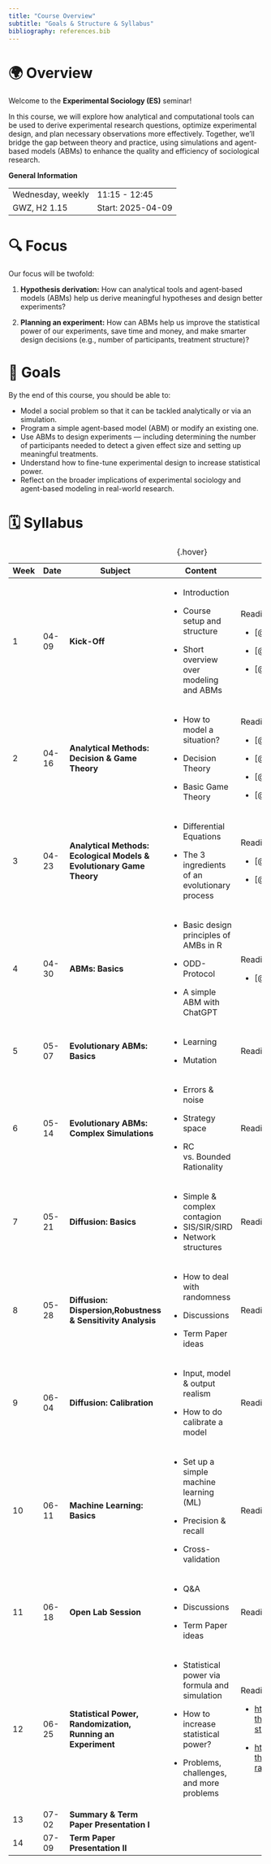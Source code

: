 ```yaml
---
title: "Course Overview"
subtitle: "Goals & Structure & Syllabus"
bibliography: references.bib
---
```


# 🌍 Overview

Welcome to the **Experimental Sociology (ES)** seminar!

In this course, we will explore how analytical and computational tools can be used to derive experimental research questions, optimize experimental design, and plan necessary observations more effectively. Together, we’ll bridge the gap between theory and practice, using simulations and agent-based models (ABMs) to enhance the quality and efficiency of sociological research.

::: {#custom-block}
**General Information**

|                   |                   |
|:------------------|-------------------|
| Wednesday, weekly | 11:15 - 12:45     |
| GWZ, H2 1.15      | Start: 2025-04-09 |
:::

# 🔍 Focus

Our focus will be twofold:

1.  **Hypothesis derivation:** How can analytical tools and agent-based models (ABMs) help us derive meaningful hypotheses and design better experiments?

2.  **Planning an experiment:** How can ABMs help us improve the statistical power of our experiments, save time and money, and make smarter design decisions (e.g., number of participants, treatment structure)?

# 🏁 Goals

By the end of this course, you should be able to:

-   Model a social problem so that it can be tackled analytically or via an simulation.
-   Program a simple agent-based model (ABM) or modify an existing one.
-   Use ABMs to design experiments — including determining the number of participants needed to detect a given effect size and setting up meaningful treatments.
-   Understand how to fine-tune experimental design to increase statistical power.
-   Reflect on the broader implications of experimental sociology and agent-based modeling in real-world research.

# 🗓️ Syllabus

+----------+----------+----------------------------------------------------------------------+--------------------------------------------------+----------------------------------------------------------------------------+
| Week     | Date     | Subject                                                              | Content                                          | Additional Materials                                                       |
+==========+==========+======================================================================+==================================================+============================================================================+
| 1        | 04-09    | **Kick-Off**                                                         | -   Introduction                                 | Readings:                                                                  |
|          |          |                                                                      |                                                  |                                                                            |
|          |          |                                                                      | -   Course setup and structure                   | -   [@bruch2015]                                                           |
|          |          |                                                                      |                                                  |                                                                            |
|          |          |                                                                      | -   Short overview over modeling and ABMs        | -   [@easley2010]                                                          |
|          |          |                                                                      |                                                  |                                                                            |
|          |          |                                                                      |                                                  | -   [@salganik2017]                                                        |
+----------+----------+----------------------------------------------------------------------+--------------------------------------------------+----------------------------------------------------------------------------+
| 2        | 04-16    | **Analytical Methods:** **Decision & Game Theory**                   | -   How to model a situation?                    | Readings:                                                                  |
|          |          |                                                                      |                                                  |                                                                            |
|          |          |                                                                      | -   Decision Theory                              | -   [@osborne2004]                                                         |
|          |          |                                                                      |                                                  |                                                                            |
|          |          |                                                                      | -   Basic Game Theory                            | -   [@gilboa2010]                                                          |
|          |          |                                                                      |                                                  |                                                                            |
|          |          |                                                                      |                                                  | -   [@rubinstein1998]                                                      |
|          |          |                                                                      |                                                  |                                                                            |
|          |          |                                                                      |                                                  | -   [@rubinstein2020]                                                      |
+----------+----------+----------------------------------------------------------------------+--------------------------------------------------+----------------------------------------------------------------------------+
| 3        | 04-23    | **Analytical Methods: Ecological Models & Evolutionary Game Theory** | -   Differential Equations                       | Readings:                                                                  |
|          |          |                                                                      |                                                  |                                                                            |
|          |          |                                                                      | -   The 3 ingredients of an evolutionary process | -   [@nowak2006]                                                           |
|          |          |                                                                      |                                                  |                                                                            |
|          |          |                                                                      |                                                  | -   [@olinick2014]                                                         |
+----------+----------+----------------------------------------------------------------------+--------------------------------------------------+----------------------------------------------------------------------------+
| 4        | 04-30    | **ABMs: Basics**                                                     | -   Basic design principles of AMBs in R         | Readings:                                                                  |
|          |          |                                                                      |                                                  |                                                                            |
|          |          |                                                                      | -   ODD-Protocol                                 | -   [@grimm2020]                                                           |
|          |          |                                                                      |                                                  |                                                                            |
|          |          |                                                                      | -   A simple ABM with ChatGPT                    |                                                                            |
+----------+----------+----------------------------------------------------------------------+--------------------------------------------------+----------------------------------------------------------------------------+
| 5        | 05-07    | **Evolutionary ABMs: Basics**                                        | -   Learning                                     | Readings:                                                                  |
|          |          |                                                                      |                                                  |                                                                            |
|          |          |                                                                      | -   Mutation                                     |                                                                            |
+----------+----------+----------------------------------------------------------------------+--------------------------------------------------+----------------------------------------------------------------------------+
| 6        | 05-14    | **Evolutionary ABMs: Complex Simulations**                           | -   Errors & noise                               | Readings:                                                                  |
|          |          |                                                                      |                                                  |                                                                            |
|          |          |                                                                      | -   Strategy space                               |                                                                            |
|          |          |                                                                      |                                                  |                                                                            |
|          |          |                                                                      | -   RC vs. Bounded Rationality                   |                                                                            |
+----------+----------+----------------------------------------------------------------------+--------------------------------------------------+----------------------------------------------------------------------------+
| 7        | 05-21    | **Diffusion: Basics**                                                | -   Simple & complex contagion                   | Readings:                                                                  |
|          |          |                                                                      | -   SIS/SIR/SIRD                                 |                                                                            |
|          |          |                                                                      | -   Network structures                           |                                                                            |
+----------+----------+----------------------------------------------------------------------+--------------------------------------------------+----------------------------------------------------------------------------+
| 8        | 05-28    | **Diffusion: Dispersion,Robustness & Sensitivity Analysis**          | -   How to deal with randomness                  | Readings:                                                                  |
|          |          |                                                                      |                                                  |                                                                            |
|          |          |                                                                      | -   Discussions                                  |                                                                            |
|          |          |                                                                      |                                                  |                                                                            |
|          |          |                                                                      | -   Term Paper ideas                             |                                                                            |
+----------+----------+----------------------------------------------------------------------+--------------------------------------------------+----------------------------------------------------------------------------+
| 9        | 06-04    | **Diffusion: Calibration**                                           | -   Input, model & output realism                | Readings:                                                                  |
|          |          |                                                                      |                                                  |                                                                            |
|          |          |                                                                      | -   How to do calibrate a model                  |                                                                            |
+----------+----------+----------------------------------------------------------------------+--------------------------------------------------+----------------------------------------------------------------------------+
| 10       | 06-11    | **Machine Learning: Basics**                                         | -   Set up a simple machine learning (ML)        | Readings:                                                                  |
|          |          |                                                                      |                                                  |                                                                            |
|          |          |                                                                      | -   Precision & recall                           |                                                                            |
|          |          |                                                                      |                                                  |                                                                            |
|          |          |                                                                      | -   Cross-validation                             |                                                                            |
+----------+----------+----------------------------------------------------------------------+--------------------------------------------------+----------------------------------------------------------------------------+
| 11       | 06-18    | **Open Lab Session**                                                 | -   Q&A                                          | Readings:                                                                  |
|          |          |                                                                      |                                                  |                                                                            |
|          |          |                                                                      | -   Discussions                                  |                                                                            |
|          |          |                                                                      |                                                  |                                                                            |
|          |          |                                                                      | -   Term Paper ideas                             |                                                                            |
+----------+----------+----------------------------------------------------------------------+--------------------------------------------------+----------------------------------------------------------------------------+
| 12       | 06-25    | **Statistical Power, Randomization, Running an Experiment**          | -   Statistical power via formula and simulation | Readings:                                                                  |
|          |          |                                                                      |                                                  |                                                                            |
|          |          |                                                                      | -   How to increase statistical power?           | -   <https://egap.org/resource/10-things-to-know-about-statistical-power/> |
|          |          |                                                                      |                                                  |                                                                            |
|          |          |                                                                      | -   Problems, challenges, and more problems      | -   <https://egap.org/resource/10-things-to-know-about-randomization/>     |
+----------+----------+----------------------------------------------------------------------+--------------------------------------------------+----------------------------------------------------------------------------+
| 13       | 07-02    | **Summary & Term Paper Presentation I**                              |                                                  |                                                                            |
+----------+----------+----------------------------------------------------------------------+--------------------------------------------------+----------------------------------------------------------------------------+
| 14       | 07-09    | **Term Paper Presentation II**                                       |                                                  |                                                                            |
+----------+----------+----------------------------------------------------------------------+--------------------------------------------------+----------------------------------------------------------------------------+

: {.hover}
